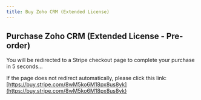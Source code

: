 ```yaml
---
title: Buy Zoho CRM (Extended License)
---
```



<Head>
  <meta httpEquiv="refresh" content="5; url='https://buy.stripe.com/8wM5ko6M18px8us8yk'" />
</Head>

## Purchase Zoho CRM (Extended License - Pre-order)

You will be redirected to a Stripe checkout page to complete your purchase in 5 seconds...

If the page does not redirect automatically, please click this link: [https://buy.stripe.com/8wM5ko6M18px8us8yk](https://buy.stripe.com/8wM5ko6M18px8us8yk)
